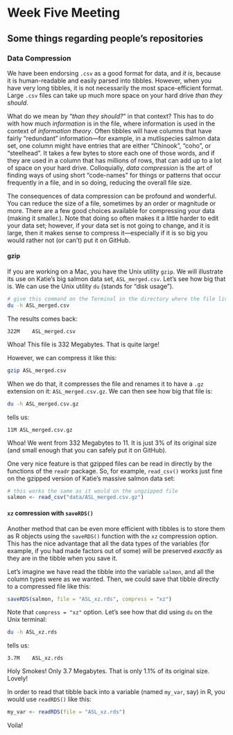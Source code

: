 # Week Five Meeting {#week5}

## Some things regarding people's repositories

### Data Compression

We have been endorsing `.csv` as a good format for data, and _it is_, because it 
is human-readable and easily parsed into tibbles.  However, when you have very long
tibbles, it is not necessarily the most space-efficient format.  Large `.csv` files can
take up much more space on your hard drive _than they should_.  

What do we mean by "_than they should?_" in that context?  This has to do with 
how much _information_ is in the file, where information is used in the context 
of _information theory_.  Often tibbles will have columns that have fairly "redundant"
information---for example, in a mutlispecies salmon data set, one column might have entries
that are either "Chinook", "coho", or "steelhead".  It takes a few bytes to store
each one of those words, and if they are used in a column that has millions of rows, that
can add up to a lot of space on your hard drive.  Colloquially, _data compression_ is the art 
of finding ways of using short "code-names" for things or patterns that occur frequently
in a file, and in so doing, reducing the overall file size.

The consequences of data compression can be profound and wonderful.  You can reduce the size of 
a file, sometimes by an order or magnitude or more.  There are a few good choices available for
compressing your data (making it smaller.).  Note that doing so often makes it a little harder 
to edit your data set; however, if your data set is not going to change, and it is large, 
then it makes sense to compress it---especially if it is so big you would rather not (or can't) put it
on GitHub.  

#### gzip

If you are working on a Mac, you have the Unix utility `gzip`.  We will illustrate its use on 
Katie's big salmon data set, `ASL_merged.csv`.  Let's see how big that is.  We can use the
Unix utility `du` (stands for "disk usage").

```sh
# give this command on the Terminal in the directory where the file lives:
du -h ASL_merged.csv 
```
The results comes back:
```
322M	ASL_merged.csv
```
Whoa!  This file is 332 Megabytes.  That is quite large!

However, we can compress it like this:
```sh
gzip ASL_merged.csv 
```
When we do that, it compresses the file and renames it to have a `.gz` extension on it:  `ASL_merged.csv.gz`.
We can then see how big that file is:
```sh
du -h ASL_merged.csv.gz 
```
tells us:
```
11M	ASL_merged.csv.gz
```
Whoa!  We went from 332 Megabytes to 11.  It is just 3% of its original size (and small enough that you
can safely put it on GitHub).

One very nice feature is that gzipped files can be read in directly by the functions of the `readr` package.
So, for example, `read_csv()` works just fine on the gzipped version of Katie's massive salmon data set:
```r
# this works the same as it would on the ungzipped file
salmon <- read_csv("data/ASL_merged.csv.gz")
```

#### `xz` comression with `saveRDS()`

Another method that can be even more efficient with tibbles is to store them as R objects
using the `saveRDS()` function with the `xz` compression option.  This has the nice advantage
that all the data types of the variables (for example, if you had made factors out of some)
will be preserved _exactly_ as they are in the tibble when you save it.  

Let's imagine we have read the tibble into 
the variable `salmon`, and all the column types were as we wanted.  Then,
we could save that tibble directly to a compressed file like this:
```r
saveRDS(salmon, file = "ASL_xz.rds", compress = "xz")
```
Note that `compress = "xz"` option. Let's see how that did using `du` on the Unix terminal:
```sh
du -h ASL_xz.rds
```
tells us:
```
3.7M	ASL_xz.rds
```
Holy Smokes!  Only 3.7 Megabytes.  That is only 1.1% of its original size.  Lovely!

In order to read that tibble back into a variable (named `my_var`, say) in R, you would use `readRDS()` like this:
```r
my_var <- readRDS(file = "ASL_xz.rds")
```
Voila!
